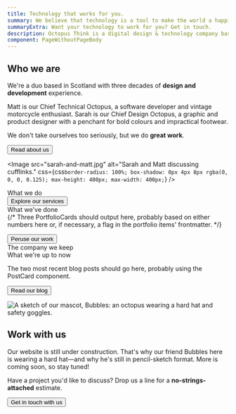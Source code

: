```yaml
---
title: Technology that works for you.
summary: We believe that technology is a tool to make the world a happier, fairer place. We build smart, inclusive, usable digital products to improve people'  s lives.
summaryExtra: Want your technology to work for you? Get in touch.
description: Octopus Think is a digital design & technology company based in Scotland. We specialise in accessible, inclusive design and smart React development.
component: PageWithoutPageBody
---
```





<Panel grid="auto 40rem">

<div>

## Who we are

We're a duo based in Scotland with three decades of **design and development** experience.

Matt is our Chief Technical Octopus, a software developer and vintage motorcycle enthusiast. Sarah is our Chief Design Octopus, a graphic and product designer with a penchant for bold colours and impractical footwear.

We don't take ourselves too seriously, but we do **great work**.

<Button minimal navigation to="/about/">
  Read about us
</Button>

</div>

<Image
  src="sarah-and-matt.jpg"
  alt="Sarah and Matt discussing cufflinks."
  css={css`
    border-radius: 100%;
    box-shadow: 0px 4px 8px rgba(0, 0, 0, 0.125);
    max-height: 400px;
    max-width: 400px;
  `}
/>

</Panel>

<Panel dark grid="1fr 1fr 1fr" gridSmall="1fr 1fr">

<div
  css={css`
    grid-column: 1 / -1;
    text-align: center;
    margin: 0;
  `}
>
  <Heading inverse level={2}>
    What we do
  </Heading>
</div>
<IllustratedPoint label="Strategy" illustration={StrategyIllustration} minimal />
<IllustratedPoint label="Visual design" illustration={VisualIllustration} minimal />
<IllustratedPoint label="Product design" illustration={ProductIllustration} minimal />

<IllustratedPoint label="Accessibility" illustration={AccessibilityIllustration} minimal />
<IllustratedPoint label="App development" illustration={AppIllustration} minimal />
<IllustratedPoint label="Web development" illustration={WebIllustration} minimal />

<div
  css={css`
    grid-column: 1 / -1;
    margin: 0 auto;
    max-width: max-content;
  `}
>
  <Button navigation minimal to="/services/">
    Explore our services
  </Button>
</div>

</Panel>

<Panel grid="1fr 1fr 1fr">
  <div
  css={css`
    grid-column: 1 / -1;
    text-align: center;
    margin: 0;
  `}
>
  <Heading level={2}>What we've done</Heading>
  </div>
  {/* Three PortfolioCards should output here, probably based on either numbers here or, if necessary, a flag in the portfolio items' frontmatter. */}

<PortfolioCard
  category="{category}"
  slug="{slug}"
  summary="{displaySummary}"
  title="{displayTitle}"
  thumbnail="{thumbnail}"
/>

  <div
  css={css`
    grid-column: 1 / -1;
    margin: 0 auto;
    max-width: max-content;
  `}
>
  <Button navigation minimal to="/portfolio/">
    Peruse our work
  </Button>
</div>
</Panel>

<TestimonialCarousel />

<Panel fullwidth>
  <div
  css={css`
    grid-column: 1 / -1;
    text-align: center;
    margin: 0;
  `}
>
  <Heading level={2}>
    The company we keep
  </Heading>
</div>

  <FriendLogos />
</Panel>

<Panel dark grid="1fr 1fr">
  <div
    css={css`
      grid-column: 1 / -1;
      text-align: center;
      margin: 0;
    `}
  >
    <Heading inverse level={2}>
      What we're up to now
    </Heading>
  </div>

The two most recent blog posts should go here, probably using the PostCard component.

  <Button navigation minimal to="/blog/">
    Read our blog
  </Button>
</Panel>

<Panel grid="40rem auto">

<Image
  src="construction-sketch-transparent.png"
  alt="A sketch of our mascot, Bubbles: an octopus wearing a hard hat and safety goggles."
/>

<div
  css={css`
    align-self: center;
  `}
>

## Work with us

Our website is still under construction. That's why our friend Bubbles here is wearing a hard hat—and why he's still in pencil-sketch format. More is coming soon, so stay tuned!

Have a project you'd like to discuss? Drop us a line for a **no-strings-attached** estimate.

<Button minimal navigation to="/contact/">
  Get in touch with us
</Button>

</div>

</Panel>

